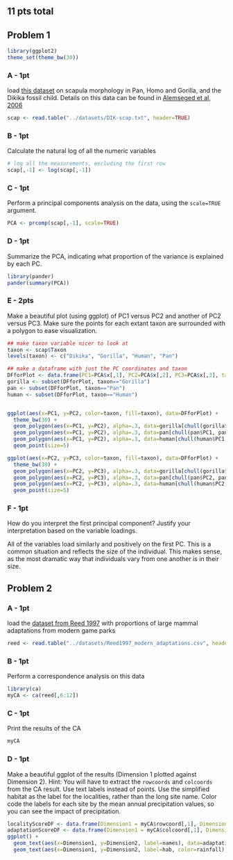 ## 11 pts total

## Problem 1

```r
library(ggplot2)
theme_set(theme_bw(30))
```

### A - 1pt

load [this dataset](datasets/DIK-scap.txt) on scapula morphology in Pan, Homo and Gorilla, and the Dikika fossil child.  Details on this data can be found in [Alemseged et al, 2006](http://www.nature.com/nature/journal/v443/n7109/full/nature05047.html)

```r
scap <- read.table("../datasets/DIK-scap.txt", header=TRUE)
```

### B - 1pt

Calculate the natural log of all the numeric variables

```r
# log all the measurements, excluding the first row
scap[,-1] <- log(scap[,-1])
```

### C  - 1pt

Perform a principal components analysis on the data, using the `scale=TRUE` argument.

```r
PCA <- prcomp(scap[,-1], scale=TRUE)
```

### D - 1pt

Summarize the PCA, indicating what proportion of the variance is explained by each PC.

```r
library(pander)
pander(summary(PCA))
```

### E - 2pts

Make a beautiful plot (using ggplot) of PC1 versus PC2 and another of PC2 versus PC3.  Make sure the points for each extant taxon are surrounded with a polygon to ease visualization.

```r
## make taxon variable nicer to look at
taxon <- scap$Taxon
levels(taxon) <- c("Dikika", "Gorilla", "Human", "Pan")

## make a dataframe with just the PC coordinates and taxon
DFforPlot <- data.frame(PC1=PCA$x[,1], PC2=PCA$x[,2], PC3=PCA$x[,3], taxon=taxon)
gorilla <- subset(DFforPlot, taxon=="Gorilla")
pan <- subset(DFforPlot, taxon=="Pan")
human <- subset(DFforPlot, taxon=="Human")


ggplot(aes(x=PC1, y=PC2, color=taxon, fill=taxon), data=DFforPlot) + 
  theme_bw(30) +
  geom_polygon(aes(x=PC1, y=PC2), alpha=.3, data=gorilla[chull(gorilla$PC1, gorilla$PC2),]) + 
  geom_polygon(aes(x=PC1, y=PC2), alpha=.3, data=pan[chull(pan$PC1, pan$PC2),]) + 
  geom_polygon(aes(x=PC1, y=PC2), alpha=.3, data=human[chull(human$PC1, human$PC2),]) + 
  geom_point(size=5)

ggplot(aes(x=PC2, y=PC3, color=taxon, fill=taxon), data=DFforPlot) + 
  theme_bw(30) +
  geom_polygon(aes(x=PC2, y=PC3), alpha=.3, data=gorilla[chull(gorilla$PC2, gorilla$PC3),]) + 
  geom_polygon(aes(x=PC2, y=PC3), alpha=.3, data=pan[chull(pan$PC2, pan$PC3),]) + 
  geom_polygon(aes(x=PC2, y=PC3), alpha=.3, data=human[chull(human$PC2, human$PC3),]) + 
  geom_point(size=5)
```

### F - 1pt

How do you interpret the first principal component? Justify your interpretation based on the variable loadings.

All of the variables load similarly and positively on the first PC.  This is a common situation and reflects the size of the individual.  This makes sense, as the most dramatic way that individuals vary from one another is in their size. 

## Problem 2

### A - 1pt

load the [dataset from Reed 1997](http://hompal-stats.wabarr.com/datasets/Reed1997_modern_adaptations.csv) with proportions of large mammal adaptations from modern game parks


```r
reed <- read.table("../datasets/Reed1997_modern_adaptations.csv", header=T, sep=",")
```

### B - 1pt

Perform a correspondence analysis on this data


```r
library(ca)
myCA <- ca(reed[,6:12])
```

### C - 1pt

Print the results of the CA


```r
myCA
```

### D - 1pt

Make a beautiful ggplot of the results (Dimension 1 plotted against Dimension 2).  Hint: You will have to extract the `rowcoords` and `colcoords` from the CA result.  Use text labels instead of points.  Use the simplified habitat as the label for the localities, rather than the long site name.  Color code the labels for each site by the mean annual precipitation values, so you can see the impact of precipitation. 


```r
localityScoreDF <- data.frame(Dimension1 = myCA$rowcoord[,1], Dimension2=myCA$rowcoord[,2], rainfall=reed$Rainfall, hab=reed$Simplified.Habitat)
adaptationScoreDF <- data.frame(Dimension1 = myCA$colcoord[,1], Dimension2=myCA$colcoord[,2], names = myCA$colnames)
ggplot() + 
  geom_text(aes(x=Dimension1, y=Dimension2, label=names), data=adaptationScoreDF, color="red") + 
  geom_text(aes(x=Dimension1, y=Dimension2, label=hab, color=rainfall), data=localityScoreDF)
```